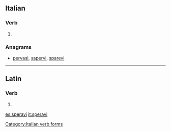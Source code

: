 ==Italian==

===Verb===
{{head|it|verb form}}

# {{inflection of|sperare||2|s|imperf|lang=it}}

===Anagrams===
* [[pervasi#Italian|pervasi]], [[sapervi#Italian|sapervi]], [[sparevi#Italian|sparevi]]

[[Category:Italian verb forms]]

----

==Latin==

===Verb===
{{la-verb-form|spērāvī}}

# {{inflection of|spērō||1|s|perf|act|ind|lang=la}}

[[es:speravi]]
[[it:speravi]]